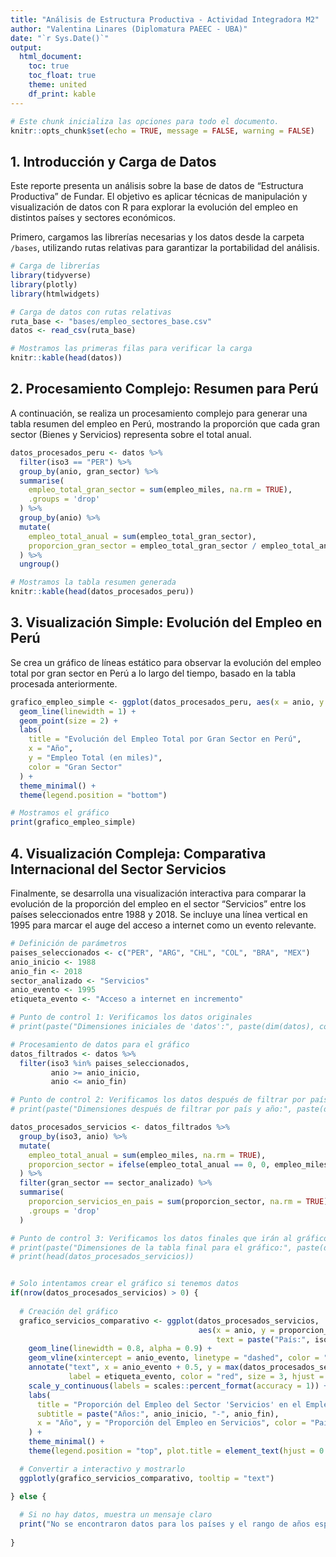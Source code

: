 ```yaml
---
title: "Análisis de Estructura Productiva - Actividad Integradora M2"
author: "Valentina Linares (Diplomatura PAEEC - UBA)"
date: "`r Sys.Date()`"
output:
  html_document:
    toc: true
    toc_float: true
    theme: united
    df_print: kable
---
```


```r
# Este chunk inicializa las opciones para todo el documento.
knitr::opts_chunk$set(echo = TRUE, message = FALSE, warning = FALSE)
```

## 1. Introducción y Carga de Datos

Este reporte presenta un análisis sobre la base de datos de "Estructura Productiva" de Fundar. El objetivo es aplicar técnicas de manipulación y visualización de datos con R para explorar la evolución del empleo en distintos países y sectores económicos.

Primero, cargamos las librerías necesarias y los datos desde la carpeta `/bases`, utilizando rutas relativas para garantizar la portabilidad del análisis.

```r
# Carga de librerías
library(tidyverse)
library(plotly)
library(htmlwidgets)

# Carga de datos con rutas relativas
ruta_base <- "bases/empleo_sectores_base.csv"
datos <- read_csv(ruta_base)

# Mostramos las primeras filas para verificar la carga
knitr::kable(head(datos))
```

## 2. Procesamiento Complejo: Resumen para Perú

A continuación, se realiza un procesamiento complejo para generar una tabla resumen del empleo en Perú, mostrando la proporción que cada gran sector (Bienes y Servicios) representa sobre el total anual.

```r
datos_procesados_peru <- datos %>%
  filter(iso3 == "PER") %>%
  group_by(anio, gran_sector) %>%
  summarise(
    empleo_total_gran_sector = sum(empleo_miles, na.rm = TRUE),
    .groups = 'drop'
  ) %>%
  group_by(anio) %>%
  mutate(
    empleo_total_anual = sum(empleo_total_gran_sector),
    proporcion_gran_sector = empleo_total_gran_sector / empleo_total_anual
  ) %>%
  ungroup()

# Mostramos la tabla resumen generada
knitr::kable(head(datos_procesados_peru))
```

## 3. Visualización Simple: Evolución del Empleo en Perú

Se crea un gráfico de líneas estático para observar la evolución del empleo total por gran sector en Perú a lo largo del tiempo, basado en la tabla procesada anteriormente.

```r
grafico_empleo_simple <- ggplot(datos_procesados_peru, aes(x = anio, y = empleo_total_gran_sector, color = gran_sector)) +
  geom_line(linewidth = 1) +
  geom_point(size = 2) +
  labs(
    title = "Evolución del Empleo Total por Gran Sector en Perú",
    x = "Año",
    y = "Empleo Total (en miles)",
    color = "Gran Sector"
  ) +
  theme_minimal() +
  theme(legend.position = "bottom")

# Mostramos el gráfico
print(grafico_empleo_simple)
```

## 4. Visualización Compleja: Comparativa Internacional del Sector Servicios

Finalmente, se desarrolla una visualización interactiva para comparar la evolución de la proporción del empleo en el sector "Servicios" entre los países seleccionados entre 1988 y 2018. Se incluye una línea vertical en 1995 para marcar el auge del acceso a internet como un evento relevante.

```r
# Definición de parámetros
paises_seleccionados <- c("PER", "ARG", "CHL", "COL", "BRA", "MEX")
anio_inicio <- 1988
anio_fin <- 2018
sector_analizado <- "Servicios"
anio_evento <- 1995
etiqueta_evento <- "Acceso a internet en incremento"

# Punto de control 1: Verificamos los datos originales
# print(paste("Dimensiones iniciales de 'datos':", paste(dim(datos), collapse=" x ")))

# Procesamiento de datos para el gráfico
datos_filtrados <- datos %>%
  filter(iso3 %in% paises_seleccionados, 
         anio >= anio_inicio, 
         anio <= anio_fin)

# Punto de control 2: Verificamos los datos después de filtrar por país y año
# print(paste("Dimensiones después de filtrar por país y año:", paste(dim(datos_filtrados), collapse=" x ")))

datos_procesados_servicios <- datos_filtrados %>%
  group_by(iso3, anio) %>%
  mutate(
    empleo_total_anual = sum(empleo_miles, na.rm = TRUE),
    proporcion_sector = ifelse(empleo_total_anual == 0, 0, empleo_miles / empleo_total_anual)
  ) %>%
  filter(gran_sector == sector_analizado) %>%
  summarise(
    proporcion_servicios_en_pais = sum(proporcion_sector, na.rm = TRUE),
    .groups = 'drop'
  )

# Punto de control 3: Verificamos los datos finales que irán al gráfico
# print(paste("Dimensiones de la tabla final para el gráfico:", paste(dim(datos_procesados_servicios), collapse=" x ")))
# print(head(datos_procesados_servicios))


# Solo intentamos crear el gráfico si tenemos datos
if(nrow(datos_procesados_servicios) > 0) {
  
  # Creación del gráfico
  grafico_servicios_comparativo <- ggplot(datos_procesados_servicios,
                                          aes(x = anio, y = proporcion_servicios_en_pais, color = iso3, group = iso3,
                                              text = paste("País:", iso3, "<br>Año:", anio, "<br>Proporción:", scales::percent(proporcion_servicios_en_pais, accuracy = 0.1)))) +
    geom_line(linewidth = 0.8, alpha = 0.9) +
    geom_vline(xintercept = anio_evento, linetype = "dashed", color = "red", linewidth = 0.7) +
    annotate("text", x = anio_evento + 0.5, y = max(datos_procesados_servicios$proporcion_servicios_en_pais, na.rm = TRUE) * 0.95,
             label = etiqueta_evento, color = "red", size = 3, hjust = 0) +
    scale_y_continuous(labels = scales::percent_format(accuracy = 1)) +
    labs(
      title = "Proporción del Empleo del Sector 'Servicios' en el Empleo Total del País",
      subtitle = paste("Años:", anio_inicio, "-", anio_fin),
      x = "Año", y = "Proporción del Empleo en Servicios", color = "País (ISO3)"
    ) +
    theme_minimal() +
    theme(legend.position = "top", plot.title = element_text(hjust = 0.5), plot.subtitle = element_text(hjust = 0.5))

  # Convertir a interactivo y mostrarlo
  ggplotly(grafico_servicios_comparativo, tooltip = "text")

} else {
  
  # Si no hay datos, muestra un mensaje claro
  print("No se encontraron datos para los países y el rango de años especificados, por lo que no se puede generar el gráfico complejo.")
  
}
```